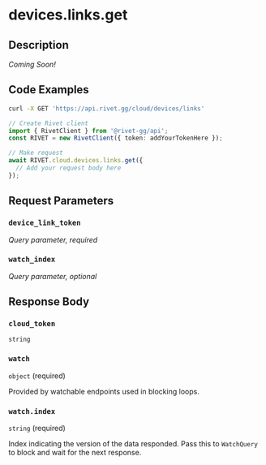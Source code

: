 

# devices.links.get

## Description

*Coming Soon!*


## Code Examples

<CodeGroup title='Request' tag='GET' label='https://api.rivet.gg/cloud/devices/links'>

```bash {{ title: 'cURL' }}
curl -X GET 'https://api.rivet.gg/cloud/devices/links'
```

```ts
// Create Rivet client
import { RivetClient } from '@rivet-gg/api';
const RIVET = new RivetClient({ token: addYourTokenHere });

// Make request
await RIVET.cloud.devices.links.get({
  // Add your request body here
});
```

</CodeGroup>


## Request Parameters


### `device_link_token`

_Query parameter, required_





### `watch_index`

_Query parameter, optional_





## Response Body

### `cloud_token`

`string`

### `watch`

`object` (required)

Provided by watchable endpoints used in blocking loops.

### `watch.index`

`string` (required)

Index indicating the version of the data responded.
Pass this to `WatchQuery` to block and wait for the next response.




